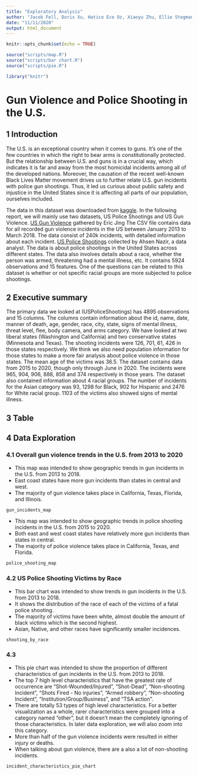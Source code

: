 ```yaml
---
title: "Exploratory Analysis"
author: "Jacob Fell, Doris Xu, Hatice Ece Oz, Xiaoyu Zhu, Ellie Stegman"
date: "11/11/2020"
output: html_document
---
```


```r
knitr::opts_chunk$set(echo = TRUE)

source("scripts/map.R")
source("scripts/bar chart.R")
source("scripts/pie.R")

library("knitr")
```

# Gun Violence and Police Shooting in the U.S.

## 1 Introduction
The U.S. is an exceptional country when it comes to guns. It’s one of the few countries in which the right to bear arms is constitutionally protected. But the relationship between U.S. and guns is in a crucial way, which indicates it is far and away from the most homicidal incidents among all of the developed nations. Moreover, the causation of the recent well-known Black Lives Matter movement drives us to further relate U.S. gun incidents with police gun shootings. Thus, it led us curious about public safety and injustice in the United States since it is affecting all parts of our population, ourselves included.

The data in this dataset was downloaded from [kaggle](https://www.kaggle.com/). In the following report, we will mainly use two datasets, US Police Shootings and US Gun Violence. [US Gun Violence](https://www.kaggle.com/ericking310/us-gun-violence) gathered by Eric Jing The CSV file contains data for all recorded gun violence incidents in the US between January 2013 to March 2018. The data consist of 240k incidents, with detailed information about each incident. [US Police Shootings](https://www.kaggle.com/ahsen1330/us-police-shootings) collected by Ahsen Nazir, a data analyst. The data is about police shootings in the United States across different states. The data also involves details about a race, whether the person was armed, threatening had a mental illness, etc. It contains 5924 observations and 15 features. One of the questions can be related to this dataset is whether or not specific racial groups are more subjected to police shootings.

## 2 Executive summary
The primary data we looked at (USPoliceShootings) has 4895 observations and 15 columns. The columns contain information about the id, name, date, manner of death, age, gender, race, city, state, signs of mental illness, threat level, flee, body camera, and arms category. We have looked at two liberal states (Washington and California) and two conservative states (Minnesota and Texas). The shooting incidents were 126, 701, 61, 426 in those states respectively. We think we also need population information for those states to make a more fair analysis about police violence in those states. The mean age of the victims was 36.5. The dataset contains data from 2015 to 2020, though only through June in 2020. The incidents were 965, 904, 906, 888, 858 and 374 respectively in those years. The dataset also contained information about 4 racial groups.  The number of incidents for the Asian category was 93, 1298 for Black, 902 for Hispanic and 2476 for White racial group.  1103 of the victims also showed signs of mental illness.

## 3 Table 
<!-- Render your table and describe pertinent observations found in it -->

## 4 Data Exploration 
### 4.1 Overall gun violence trends in the U.S. from 2013 to 2020
- This map was intended to show geographic trends in gun incidents in the U.S. from 2013 to 2018.
- East coast states have more gun incidents than states in central and west.
- The majority of gun violence takes place in California, Texas, Florida, and Illinois.
```r
gun_incidents_map
```
- This map was intended to show geographic trends in police shooting incidents in the U.S. from 2015 to 2020.
- Both east and west coast states have relatively more gun incidents than states in central.
- The majority of police violence takes place in California, Texas, and Florida.
```r
police_shooting_map
```


### 4.2 US Police Shooting Victims by Race
- This bar chart was intended to show trends in gun incidents in the U.S. from 2013 to 2018.
- It shows the distribution of the race of each of the victims of a fatal police shooting.
- The majority of victims have been white, almost double the amount of black victims which is the second highest.
- Asian, Native, and other races have significantly smaller incidences. 
```r
shooting_by_race
```
### 4.3
- This pie chart was intended to show the proportion of different characteristics of gun incidents in the U.S. from 2013 to 2018.
- The top 7 high level characteristics that have the greatest rate of occurrence are "Shot-Wounded/Injured", "Shot-Dead", "Non-shooting Incident", "Shots Fired - No injuries", "Armed robbery", "Non-shooting Incident", "Institution/Group/Business", and "TSA action".
- There are totally 53 types of high level characteristics. For a better visualization as a whole, rarer characteristics were grouped into a category named "other", but it doesn't mean the completely ignoring of those characteristics. In later data exploration, we will also zoom into this category.
- More than half of the gun violence incidents were resulted in either injury or deaths.
- When talking about gun violence, there are a also a lot of non-shooting incidents.
```r
incident_characteristics_pie_chart
```
